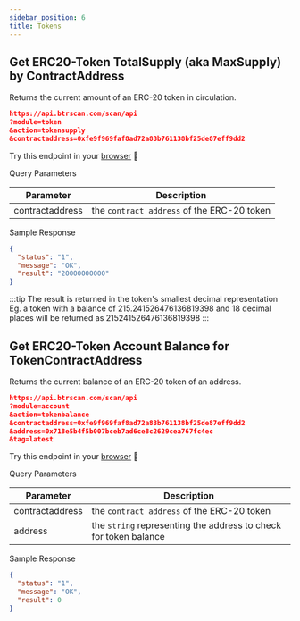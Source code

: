 ---
sidebar_position: 6
title: Tokens
---


## Get ERC20-Token TotalSupply (aka MaxSupply) by ContractAddress
Returns the current amount of an ERC-20 token in circulation.

```json
https://api.btrscan.com/scan/api
?module=token
&action=tokensupply
&contractaddress=0xfe9f969faf8ad72a83b761138bf25de87eff9dd2
```

Try this endpoint in your [browser](https://api.btrscan.com/scan/api?module=token&action=tokensupply&contractaddress=0xfe9f969faf8ad72a83b761138bf25de87eff9dd2) 🔗

<Tabs>
  <TabItem value="request" label="Request" default>
    Query Parameters

| Parameter | Description                                            |
|---|---|
| contractaddress | the `contract address` of the ERC-20 token |

    
  </TabItem>
  <TabItem value="response" label="Response">

  Sample Response

  ```json
  {
    "status": "1",
    "message": "OK",
    "result": "20000000000"
  }
  ```
:::tip The result is returned in the token's smallest decimal representation
  Eg. a token with a balance of 215.241526476136819398 and 18 decimal places will be returned as 215241526476136819398
:::
  </TabItem>
</Tabs>

## Get ERC20-Token Account Balance for TokenContractAddress
Returns the current balance of an ERC-20 token of an address.

```json
https://api.btrscan.com/scan/api
?module=account
&action=tokenbalance
&contractaddress=0xfe9f969faf8ad72a83b761138bf25de87eff9dd2
&address=0x718e5b4f5b007bceb7ad6ce8c2629cea767fc4ec
&tag=latest
```

Try this endpoint in your [browser](https://api.btrscan.com/scan/api?module=account&action=tokenbalance&contractaddress=0xfe9f969faf8ad72a83b761138bf25de87eff9dd2&address=0x718e5b4f5b007bceb7ad6ce8c2629cea767fc4ec&tag=latest) 🔗

<Tabs>
  <TabItem value="request" label="Request" default>
    Query Parameters

| Parameter | Description                                            |
|---|---|
| contractaddress | the `contract address` of the ERC-20 token |
| address | the `string` representing the address to check for token balance |


    
  </TabItem>
  <TabItem value="response" label="Response">

  Sample Response

  ```json
  {
    "status": "1",
    "message": "OK",
    "result": 0
  }
  ```
  </TabItem>
</Tabs>